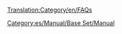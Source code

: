 [[Translation:Category/en/FAQs]]

{{en/Bilingual box| es
| Aquí se listan los artículos sobre '''Preguntas más frecuentes''' acerca del juego OpenTTD.<br/>Lea el [[es/Archive/Community/Preguntas frecuentes|artículo principal]] para obtener más detalles.
| ''The following are '''Frequently Asked Questions''' about various portions of OpenTTD.''<br/>''Read the [[en/Archive/Community/FAQ|main article]] for an explanation of the concept of FAQs.''}}


[[Category:es/Manual/Base Set/Manual]]